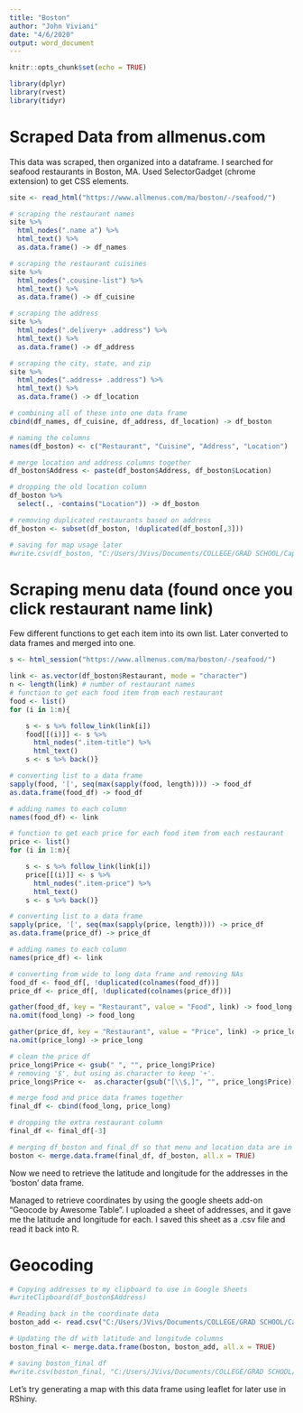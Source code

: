 ```yaml
---
title: "Boston"
author: "John Viviani"
date: "4/6/2020"
output: word_document
---
```


```r
knitr::opts_chunk$set(echo = TRUE)

library(dplyr)
library(rvest)
library(tidyr)
```


# Scraped Data from allmenus.com
This data was scraped, then organized into a dataframe.
I searched for seafood restaurants in Boston, MA.
Used SelectorGadget (chrome extension) to get CSS elements.
```r
site <- read_html("https://www.allmenus.com/ma/boston/-/seafood/")

# scraping the restaurant names
site %>%
  html_nodes(".name a") %>%
  html_text() %>% 
  as.data.frame() -> df_names

# scraping the restaurant cuisines
site %>%
  html_nodes(".cousine-list") %>%
  html_text() %>% 
  as.data.frame() -> df_cuisine

# scraping the address
site %>%
  html_nodes(".delivery+ .address") %>%
  html_text() %>% 
  as.data.frame() -> df_address

# scraping the city, state, and zip
site %>%
  html_nodes(".address+ .address") %>%
  html_text() %>%
  as.data.frame() -> df_location

# combining all of these into one data frame
cbind(df_names, df_cuisine, df_address, df_location) -> df_boston

# naming the columns
names(df_boston) <- c("Restaurant", "Cuisine", "Address", "Location")

# merge location and address columns together
df_boston$Address <- paste(df_boston$Address, df_boston$Location)

# dropping the old location column
df_boston %>%
  select(., -contains("Location")) -> df_boston

# removing duplicated restaurants based on address
df_boston <- subset(df_boston, !duplicated(df_boston[,3]))

# saving for map usage later
#write.csv(df_boston, "C:/Users/JVivs/Documents/COLLEGE/GRAD SCHOOL/Capstone/Restaurant_App/data/raw/df_boston.csv")
```


# Scraping menu data (found once you click restaurant name link)
Few different functions to get each item into its own list. Later converted to data frames and merged into one.
```r
s <- html_session("https://www.allmenus.com/ma/boston/-/seafood/")

link <- as.vector(df_boston$Restaurant, mode = "character")
n <- length(link) # number of restaurant names
# function to get each food item from each restaurant
food <- list()
for (i in 1:n){

    s <- s %>% follow_link(link[i])
    food[[(i)]] <- s %>% 
      html_nodes(".item-title") %>%
      html_text()
    s <- s %>% back()}

# converting list to a data frame
sapply(food, '[', seq(max(sapply(food, length)))) -> food_df
as.data.frame(food_df) -> food_df

# adding names to each column
names(food_df) <- link

# function to get each price for each food item from each restaurant
price <- list()
for (i in 1:n){

    s <- s %>% follow_link(link[i])
    price[[(i)]] <- s %>% 
      html_nodes(".item-price") %>%
      html_text()
    s <- s %>% back()}

# converting list to a data frame
sapply(price, '[', seq(max(sapply(price, length)))) -> price_df
as.data.frame(price_df) -> price_df

# adding names to each column
names(price_df) <- link

# converting from wide to long data frame and removing NAs
food_df <- food_df[, !duplicated(colnames(food_df))]
price_df <- price_df[, !duplicated(colnames(price_df))]

gather(food_df, key = "Restaurant", value = "Food", link) -> food_long
na.omit(food_long) -> food_long

gather(price_df, key = "Restaurant", value = "Price", link) -> price_long
na.omit(price_long) -> price_long

# clean the price df
price_long$Price <- gsub(" ", "", price_long$Price)
# removing '$', but using as.character to keep '+'.
price_long$Price <-  as.character(gsub("[\\$,]", "", price_long$Price))

# merge food and price data frames together
final_df <- cbind(food_long, price_long)

# dropping the extra restaurant column
final_df <- final_df[-3]

# merging df_boston and final_df so that menu and location data are in one data frame
boston <- merge.data.frame(final_df, df_boston, all.x = TRUE)
```

Now we need to retrieve the latitude and longitude for the addresses in the 'boston' data frame.

Managed to retrieve coordinates by using the google sheets add-on "Geocode by Awesome Table". I uploaded a sheet of addresses, and it gave me the latitude and longitude for each. I saved this sheet as a .csv file and read it back into R.

# Geocoding
```r
# Copying addresses to my clipboard to use in Google Sheets
#writeClipboard(df_boston$Address)

# Reading back in the coordinate data
boston_add <- read.csv("C:/Users/JVivs/Documents/COLLEGE/GRAD SCHOOL/Capstone/Restaurant_App/data/raw/boston_addresses.csv")

# Updating the df with latitude and longitude columns
boston_final <- merge.data.frame(boston, boston_add, all.x = TRUE)

# saving boston_final df
#write.csv(boston_final, "C:/Users/JVivs/Documents/COLLEGE/GRAD SCHOOL/Capstone/Restaurant_App/data/processed/boston_final.csv")
```

Let's try generating a map with this data frame using leaflet for later use in RShiny.

